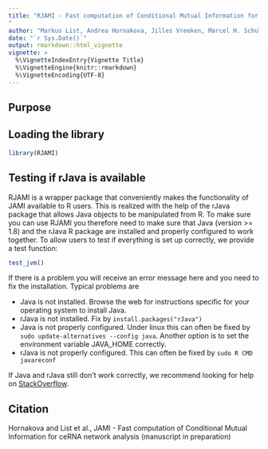 ```yaml
---
title: "RJAMI - Fast computation of Conditional Mutual Information for ceRNA network analysis
"
author: "Markus List, Andrea Hornakova, Jilles Vreeken, Marcel H. Schulz"
date: "`r Sys.Date()`"
output: rmarkdown::html_vignette
vignette: >
  %\VignetteIndexEntry{Vignette Title}
  %\VignetteEngine{knitr::rmarkdown}
  %\VignetteEncoding{UTF-8}
---
```


## Purpose

## Loading the library

```r
library(RJAMI)
```


## Testing if rJava is available

RJAMI is a wrapper package that conveniently makes the functionality of JAMI available to R users.
This is realized with the help of the rJava package that allows Java objects to
be manipulated from R. To make sure you can use RJAMI you therefore need to 
make sure that Java (version >= 1.8) and the rJava R package are installed and 
properly configured to work together. To allow users to test if everything 
is set up correctly, we provide a test function:

```r
test_jvm()
```

If there is a problem you will receive an error message here and you need to
fix the installation. Typical problems are 

- Java is not installed. Browse the web for instructions specific for your operating system to install Java.
- rJava is not installed. Fix by ```install.packages("rJava")```
- Java is not properly configured. Under linux this can often be fixed by
```sudo update-alternatives --config java```. Another option is to set the environment variable JAVA_HOME correctly.
- rJava is not properly configured. This can often be fixed by
```sudo R CMD javareconf```

If Java and rJava still don't work correctly, we recommend looking for help on [StackOverflow](https://stackoverflow.com/search?q=rJava).

## Citation

Hornakova and List et al., JAMI - Fast computation of Conditional Mutual Information for ceRNA network analysis
 (manuscript in preparation)
